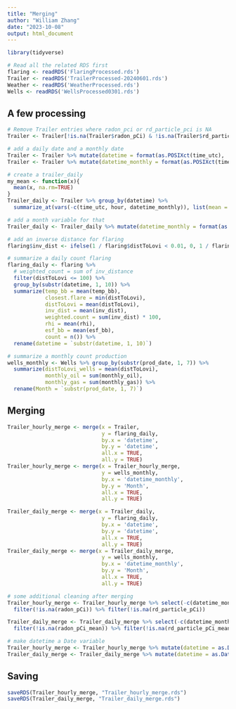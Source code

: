 ```yaml
---
title: "Merging"
author: "William Zhang"
date: "2023-10-08"
output: html_document
---
```

```r
library(tidyverse)
```

```r
# Read all the related RDS first
flaring <- readRDS('FlaringProcessed.rds')
Trailer <- readRDS('TrailerProcessed-20240601.rds')
Weather <- readRDS('WeatherProcessed.rds')
Wells <- readRDS('WellsProcessed0301.rds')
```

## A few processing
```r
# Remove Trailer entries where radon_pci or rd_particle_pci is NA
Trailer <- Trailer[!is.na(Trailer$radon_pCi) & !is.na(Trailer$rd_particle_pCi), ]

# add a daily date and a monthly date
Trailer <- Trailer %>% mutate(datetime = format(as.POSIXct(time_utc), '%Y-%m-%d'))
Trailer <- Trailer %>% mutate(datetime_monthly = format(as.POSIXct(time_utc), '%Y-%m'))
```
```r
# create a trailer_daily
my_mean <- function(x){
  mean(x, na.rm=TRUE)
}
Trailer_daily <- Trailer %>% group_by(datetime) %>% 
  summarize_at(vars(-c(time_utc, hour, datetime_monthly)), list(mean = my_mean))

# add a month variable for that
Trailer_daily <- Trailer_daily %>% mutate(datetime_monthly = format(as.POSIXct(datetime), '%Y-%m'))
```
```r
# add an inverse distance for flaring
flaring$inv_dist <- ifelse(1 / flaring$distToLovi < 0.01, 0, 1 / flaring$distToLovi)
```
```r
# summarize a daily count flaring
flaring_daily <- flaring %>% 
  # weighted_count = sum of inv_distance
  filter(distToLovi <= 100) %>% 
  group_by(substr(datetime, 1, 10)) %>% 
  summarize(temp_bb = mean(temp_bb),
            closest.flare = min(distToLovi),
            distToLovi = mean(distToLovi),
            inv_dist = mean(inv_dist),
            weighted.count = sum(inv_dist) * 100,
            rhi = mean(rhi),
            esf_bb = mean(esf_bb),
            count = n()) %>% 
  rename(datetime = `substr(datetime, 1, 10)`)
```


```r
# summarize a monthly count production
wells_monthly <- Wells %>% group_by(substr(prod_date, 1, 7)) %>% 
  summarize(distToLovi_wells = mean(distToLovi),
            monthly_oil = sum(monthly_oil),
            monthly_gas = sum(monthly_gas)) %>% 
  rename(Month = `substr(prod_date, 1, 7)`)
```


## Merging
```r
Trailer_hourly_merge <- merge(x = Trailer, 
                              y = flaring_daily,
                              by.x = 'datetime',
                              by.y = 'datetime',
                              all.x = TRUE,
                              all.y = TRUE)
Trailer_hourly_merge <- merge(x = Trailer_hourly_merge,
                              y = wells_monthly,
                              by.x = 'datetime_monthly',
                              by.y = 'Month',
                              all.x = TRUE,
                              all.y = TRUE)
```
```r
Trailer_daily_merge <- merge(x = Trailer_daily, 
                              y = flaring_daily,
                              by.x = 'datetime',
                              by.y = 'datetime',
                              all.x = TRUE,
                              all.y = TRUE)
Trailer_daily_merge <- merge(x = Trailer_daily_merge,
                              y = wells_monthly,
                              by.x = 'datetime_monthly',
                              by.y = 'Month',
                              all.x = TRUE,
                              all.y = TRUE)
```

```r
# some additional cleaning after merging
Trailer_hourly_merge <- Trailer_hourly_merge %>% select(-c(datetime_monthly, h2o_sync)) %>% 
  filter(!is.na(radon_pCi)) %>% filter(!is.na(rd_particle_pCi))

Trailer_daily_merge <- Trailer_daily_merge %>% select(-c(datetime_monthly, h2o_sync_mean)) %>% 
  filter(!is.na(radon_pCi_mean)) %>% filter(!is.na(rd_particle_pCi_mean))
```

```r
# make datetime a Date variable
Trailer_hourly_merge <- Trailer_hourly_merge %>% mutate(datetime = as.Date(datetime))
Trailer_daily_merge <- Trailer_daily_merge %>% mutate(datetime = as.Date(datetime))
```

## Saving
```r
saveRDS(Trailer_hourly_merge, "Trailer_hourly_merge.rds")
saveRDS(Trailer_daily_merge, "Trailer_daily_merge.rds")
```



